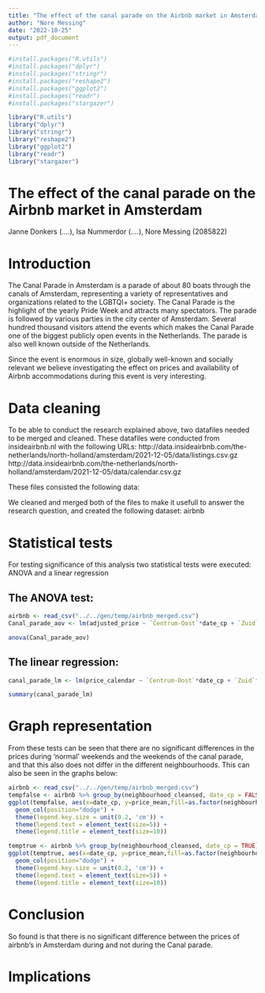 ```yaml
---
title: "The effect of the canal parade on the Airbnb market in Amsterdam"
author: "Nore Messing"
date: "2022-10-25"
output: pdf_document
---
```


```r
#install.packages("R.utils")
#install.packages("dplyr")
#install.packages("stringr")
#install.packages("reshape2")
#install.packages("ggplot2")
#install.packages("readr")
#install.packages("stargazer")

library("R.utils")
library("dplyr")
library("stringr")
library("reshape2")
library("ggplot2")
library("readr")
library("stargazer")
```

# The effect of the canal parade on the Airbnb market in Amsterdam

Janne Donkers (....), Isa Nummerdor (....), Nore Messing (2085822)

# Introduction 

The Canal Parade in Amsterdam is a parade of about 80 boats through the canals of Amsterdam, representing a variety of representatives and organizations related to the LGBTQI+ society. The Canal Parade is the highlight of the yearly Pride Week and attracts many spectators. The parade is followed by various parties in the city center of Amsterdam. Several hundred thousand visitors attend the events which makes the Canal Parade one of the biggest publicly open events in the Netherlands. The parade is also well known outside of the Netherlands.

Since the event is enormous in size, globally well-known and socially relevant we believe investigating the effect on prices and availability of Airbnb accommodations during this event is very interesting.

# Data cleaning

To be able to conduct the research explained above, two datafiles needed to be merged and cleaned. These datafiles were conducted from insideairbnb.nl with the following URLs:
http://data.insideairbnb.com/the-netherlands/north-holland/amsterdam/2021-12-05/data/listings.csv.gz
http://data.insideairbnb.com/the-netherlands/north-holland/amsterdam/2021-12-05/data/calendar.csv.gz

These files consisted the following data:

We cleaned and merged both of the files to make it usefull to answer the research question, and created the following dataset: airbnb


# Statistical tests

For testing significance of this analysis two statistical tests were executed: ANOVA and a linear regression

## The ANOVA test:

```r
airbnb <- read_csv("../../gen/temp/airbnb_merged.csv")
Canal_parade_aov <- lm(adjusted_price ~ `Centrum-Oost`*date_cp + `Zuid`*date_cp + `Oostelijk Havengebied - Indische Buurt`*date_cp+`Noord-West`*date_cp+`De Aker - Nieuw Sloten`*date_cp+`Westerpark`*date_cp+`De Aker - Nieuw Sloten`*date_cp+`Westerpark`*date_cp+`Watergraafsmeer`*date_cp+`Oud-Noord`*date_cp+`Bijlmer-Centrum`+`Bos en Lommer`*date_cp+`Gaasperdam - Driemond`*date_cp+`De Pijp - Rivierenbuurt`*date_cp+`Centrum-West`*date_cp+`Oud-Oost`*date_cp+`Noord-Oost`*date_cp+`Buitenveldert - Zuidas`*date_cp+`IJburg - Zeeburgereiland`*date_cp+`Osdorp`*date_cp+`Slotervaart`*date_cp+`Geuzenveld - Slotermeer`*date_cp+`Bijlmer-Oost`*date_cp , airbnb)

anova(Canal_parade_aov)
```



## The linear regression:

```r
canal_parade_lm <- lm(price_calendar ~ `Centrum-Oost`*date_cp + `Zuid`*date_cp + `Oostelijk Havengebied - Indische Buurt`*date_cp+`Noord-West`*date_cp+`De Aker - Nieuw Sloten`*date_cp+`Westerpark`*date_cp+`De Aker - Nieuw Sloten`*date_cp+`Westerpark`*date_cp+`Watergraafsmeer`*date_cp+`Oud-Noord`*date_cp+`Bijlmer-Centrum`+`Bos en Lommer`*date_cp+`Gaasperdam - Driemond`*date_cp+`De Pijp - Rivierenbuurt`*date_cp+`Centrum-West`*date_cp+`Oud-Oost`*date_cp+`Noord-Oost`*date_cp+`Buitenveldert - Zuidas`*date_cp+`IJburg - Zeeburgereiland`*date_cp+`Osdorp`*date_cp+`Slotervaart`*date_cp+`Geuzenveld - Slotermeer`*date_cp+`Bijlmer-Oost`*date_cp , airbnb)

summary(canal_parade_lm)

```

# Graph representation

From these tests can be seen that there are no significant differences in the prices during 'normal' weekends and the weekends of the canal parade, and that this also does not differ in the different neighbourhoods. This can also be seen in the graphs below:

```r
airbnb <- read_csv("../../gen/temp/airbnb_merged.csv")
tempfalse <- airbnb %>% group_by(neighbourhood_cleansed, date_cp = FALSE) %>% summarise(price_mean = mean(price_calendar))
ggplot(tempfalse, aes(x=date_cp, y=price_mean,fill=as.factor(neighbourhood_cleansed)))+ 
  geom_col(position="dodge") +
  theme(legend.key.size = unit(0.2, 'cm')) + 
  theme(legend.text = element_text(size=5)) +
  theme(legend.title = element_text(size=10))

```

```r
temptrue <- airbnb %>% group_by(neighbourhood_cleansed, date_cp = TRUE) %>% summarise(price_mean = mean(price_calendar))
ggplot(temptrue, aes(x=date_cp, y=price_mean,fill=as.factor(neighbourhood_cleansed)))+ 
  geom_col(position="dodge") +
  theme(legend.key.size = unit(0.2, 'cm')) + 
  theme(legend.text = element_text(size=5)) +
  theme(legend.title = element_text(size=10))

```

# Conclusion

So found is that there is no significant difference between the prices of airbnb's in Amsterdam during and not during the Canal parade. 


# Implications
